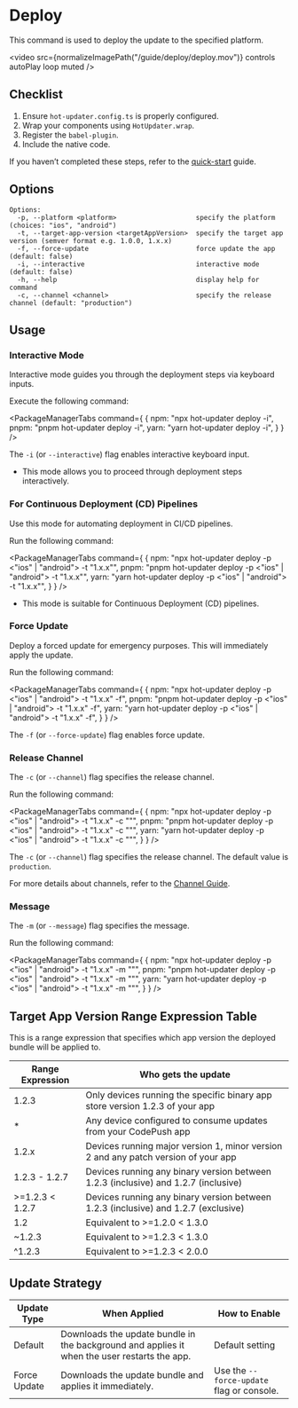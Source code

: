 
# Deploy
This command is used to deploy the update to the specified platform.

<video src={normalizeImagePath("/guide/deploy/deploy.mov")}  controls autoPlay loop muted />

## Checklist
1. Ensure `hot-updater.config.ts` is properly configured.
2. Wrap your components using `HotUpdater.wrap`.
3. Register the `babel-plugin`.
4. Include the native code.

If you haven’t completed these steps, refer to the [quick-start](./getting-started/quick-start-with-supabase.mdx) guide.

## Options

```
Options:
  -p, --platform <platform>                    specify the platform (choices: "ios", "android")
  -t, --target-app-version <targetAppVersion>  specify the target app version (semver format e.g. 1.0.0, 1.x.x)
  -f, --force-update                           force update the app (default: false)
  -i, --interactive                            interactive mode (default: false)
  -h, --help                                   display help for command
  -c, --channel <channel>                      specify the release channel (default: "production")
```

## Usage

### Interactive Mode

Interactive mode guides you through the deployment steps via keyboard inputs.

Execute the following command:

<PackageManagerTabs command={
  {
    npm: "npx hot-updater deploy -i",
    pnpm: "pnpm hot-updater deploy -i",
    yarn: "yarn hot-updater deploy -i",
  }
} />

The `-i` (or `--interactive`) flag enables interactive keyboard input.
- This mode allows you to proceed through deployment steps interactively.

### For Continuous Deployment (CD) Pipelines

Use this mode for automating deployment in CI/CD pipelines.

Run the following command:

<PackageManagerTabs command={
  {
    npm: "npx hot-updater deploy -p <\"ios\" | \"android\"> -t \"1.x.x\"",
    pnpm: "pnpm hot-updater deploy -p <\"ios\" | \"android\"> -t \"1.x.x\"",
    yarn: "yarn hot-updater deploy -p <\"ios\" | \"android\"> -t \"1.x.x\"",
  }
} />

- This mode is suitable for Continuous Deployment (CD) pipelines.

### Force Update

Deploy a forced update for emergency purposes. This will immediately apply the update.

Run the following command:

<PackageManagerTabs command={
  {
    npm: "npx hot-updater deploy -p <\"ios\" | \"android\"> -t \"1.x.x\" -f",
    pnpm: "pnpm hot-updater deploy -p <\"ios\" | \"android\"> -t \"1.x.x\" -f",
    yarn: "yarn hot-updater deploy -p <\"ios\" | \"android\"> -t \"1.x.x\" -f",
  }
} />

The `-f` (or `--force-update`) flag enables force update.

### Release Channel

The `-c` (or `--channel`) flag specifies the release channel.

Run the following command:

<PackageManagerTabs command={
  {
    npm: "npx hot-updater deploy -p <\"ios\" | \"android\"> -t \"1.x.x\" -c \"<channel>\"",
    pnpm: "pnpm hot-updater deploy -p <\"ios\" | \"android\"> -t \"1.x.x\" -c \"<channel>\"",
    yarn: "yarn hot-updater deploy -p <\"ios\" | \"android\"> -t \"1.x.x\" -c \"<channel>\"",
  }
} />

The `-c` (or `--channel`) flag specifies the release channel. The default value is `production`.

For more details about channels, refer to the [Channel Guide](/guide/channel).

### Message

The `-m` (or `--message`) flag specifies the message.

Run the following command:

<PackageManagerTabs command={
  {
    npm: "npx hot-updater deploy -p <\"ios\" | \"android\"> -t \"1.x.x\" -m \"<message>\"",
    pnpm: "pnpm hot-updater deploy -p <\"ios\" | \"android\"> -t \"1.x.x\" -m \"<message>\"",
    yarn: "yarn hot-updater deploy -p <\"ios\" | \"android\"> -t \"1.x.x\" -m \"<message>\"",
  }
} />

## Target App Version Range Expression Table

This is a range expression that specifies which app version the deployed bundle will be applied to.

| Range Expression | Who gets the update |
| --- | --- |
| 1.2.3 | Only devices running the specific binary app store version 1.2.3 of your app |
| * | Any device configured to consume updates from your CodePush app |
| 1.2.x | Devices running major version 1, minor version 2 and any patch version of your app |
| 1.2.3 - 1.2.7 | Devices running any binary version between 1.2.3 (inclusive) and 1.2.7 (inclusive) |
| >=1.2.3 < 1.2.7 | Devices running any binary version between 1.2.3 (inclusive) and 1.2.7 (exclusive) |
| 1.2 | Equivalent to >=1.2.0 < 1.3.0 |
| ~1.2.3 | Equivalent to >=1.2.3 < 1.3.0 |
| ^1.2.3 | Equivalent to >=1.2.3 < 2.0.0 |

## Update Strategy

| Update Type   | When Applied                                              | How to Enable                              |
|---------------|----------------------------------------------------------|-------------------------------------------|
| Default       | Downloads the update bundle in the background and applies it when the user restarts the app. | Default setting                           |
| Force Update  | Downloads the update bundle and applies it immediately.   | Use the `--force-update` flag or console. |